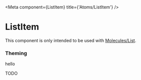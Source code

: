 

<Meta
  component={ListItem}
  title={'Atoms/ListItem'}
/>

# ListItem

This component is only intended to be used with [Molecules/List](/?path=/docs/molecules-list).

### Theming
<Canvas>
  <Story name='Hello'>
    <ListItem>
    <Text>hello</Text>
    </ListItem>
  </Story>
</Canvas>

TODO
